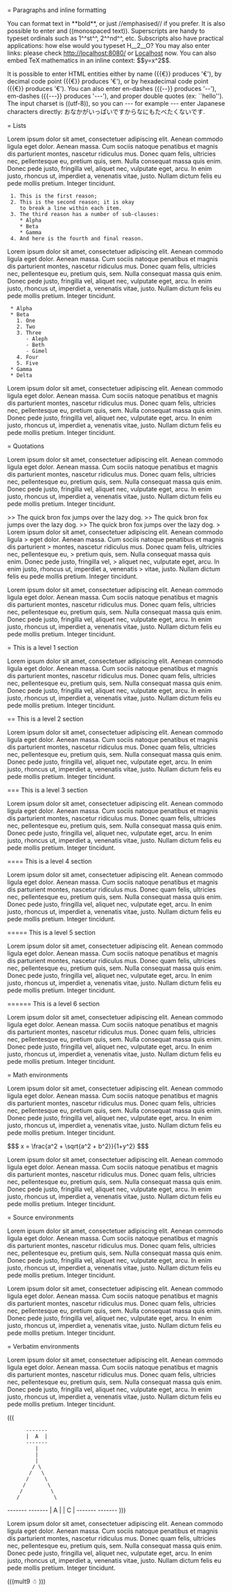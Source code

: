 = Paragraphs and inline formatting

You can format text in **bold**, or just //emphasised// if you prefer.  It is also
possible to enter {{raw code}} and ((monospaced text)).  Superscripts are handy
to typeset ordinals such as 1^^st^^, 2^^nd^^, etc.  Subscripts also have practical
applications: how else would you typeset H__2__O?  You may also enter links: please
check [[http://localhost:8080/]] or [[http://localhost:8080/|Localhost]] now.
You can also embed TeX mathematics in an inline context: $$y=x^2$$.

It is possible to enter HTML entities either by name ({{&euro;}} produces '&euro;'),
by decimal code point ({{&#8364;}} produces '&#8364;'), or by hexadecimal code point
({{&#x20ac;}} produces '&#x20ac;').  You can also enter en-dashes ({{--}} produces
'--'), em-dashes ({{---}} produces '---'), and proper double quotes (ex: ``hello'').
The input charset is ((utf-8)), so you can --- for example --- enter Japanese characters
directly: おなかがいっぱいですからなにもたべたくないです.

= Lists

Lorem ipsum dolor sit amet, consectetuer adipiscing elit. Aenean commodo ligula eget
dolor. Aenean massa. Cum sociis natoque penatibus et magnis dis parturient montes,
nascetur ridiculus mus. Donec quam felis, ultricies nec, pellentesque eu, pretium
quis, sem. Nulla consequat massa quis enim. Donec pede justo, fringilla vel, aliquet
nec, vulputate eget, arcu. In enim justo, rhoncus ut, imperdiet a, venenatis vitae,
justo. Nullam dictum felis eu pede mollis pretium. Integer tincidunt.

  1. This is the first reason;
  2. This is the second reason; it is okay
     to break a line within each item.
  3. The third reason has a number of sub-clauses:
     * Alpha
     * Beta
     * Gamma
  4. And here is the fourth and final reason.

Lorem ipsum dolor sit amet, consectetuer adipiscing elit. Aenean commodo ligula eget
dolor. Aenean massa. Cum sociis natoque penatibus et magnis dis parturient montes,
nascetur ridiculus mus. Donec quam felis, ultricies nec, pellentesque eu, pretium
quis, sem. Nulla consequat massa quis enim. Donec pede justo, fringilla vel, aliquet
nec, vulputate eget, arcu. In enim justo, rhoncus ut, imperdiet a, venenatis vitae,
justo. Nullam dictum felis eu pede mollis pretium. Integer tincidunt.

  * Alpha
  * Beta
    1. One
    2. Two
    3. Three
       - Aleph
       - Beth
       - Gimel
    4. Four
    5. Five
  * Gamma
  * Delta

Lorem ipsum dolor sit amet, consectetuer adipiscing elit. Aenean commodo ligula eget
dolor. Aenean massa. Cum sociis natoque penatibus et magnis dis parturient montes,
nascetur ridiculus mus. Donec quam felis, ultricies nec, pellentesque eu, pretium
quis, sem. Nulla consequat massa quis enim. Donec pede justo, fringilla vel, aliquet
nec, vulputate eget, arcu. In enim justo, rhoncus ut, imperdiet a, venenatis vitae,
justo. Nullam dictum felis eu pede mollis pretium. Integer tincidunt.

= Quotations

Lorem ipsum dolor sit amet, consectetuer adipiscing elit. Aenean commodo ligula eget
dolor. Aenean massa. Cum sociis natoque penatibus et magnis dis parturient montes,
nascetur ridiculus mus. Donec quam felis, ultricies nec, pellentesque eu, pretium
quis, sem. Nulla consequat massa quis enim. Donec pede justo, fringilla vel, aliquet
nec, vulputate eget, arcu. In enim justo, rhoncus ut, imperdiet a, venenatis vitae,
justo. Nullam dictum felis eu pede mollis pretium. Integer tincidunt.

>> The quick bron fox jumps over the lazy dog.
>> The quick bron fox jumps over the lazy dog.
>> The quick bron fox jumps over the lazy dog.
> Lorem ipsum dolor sit amet, consectetuer adipiscing elit. Aenean commodo ligula
> eget dolor. Aenean massa. Cum sociis natoque penatibus et magnis dis parturient
> montes, nascetur ridiculus mus. Donec quam felis, ultricies nec, pellentesque eu,
> pretium quis, sem. Nulla consequat massa quis enim. Donec pede justo, fringilla vel,
> aliquet nec, vulputate eget, arcu. In enim justo, rhoncus ut, imperdiet a, venenatis
> vitae, justo. Nullam dictum felis eu pede mollis pretium. Integer tincidunt.

Lorem ipsum dolor sit amet, consectetuer adipiscing elit. Aenean commodo ligula eget
dolor. Aenean massa. Cum sociis natoque penatibus et magnis dis parturient montes,
nascetur ridiculus mus. Donec quam felis, ultricies nec, pellentesque eu, pretium
quis, sem. Nulla consequat massa quis enim. Donec pede justo, fringilla vel, aliquet
nec, vulputate eget, arcu. In enim justo, rhoncus ut, imperdiet a, venenatis vitae,
justo. Nullam dictum felis eu pede mollis pretium. Integer tincidunt.

= This is a level 1 section

Lorem ipsum dolor sit amet, consectetuer adipiscing elit. Aenean commodo ligula eget
dolor. Aenean massa. Cum sociis natoque penatibus et magnis dis parturient montes,
nascetur ridiculus mus. Donec quam felis, ultricies nec, pellentesque eu, pretium
quis, sem. Nulla consequat massa quis enim. Donec pede justo, fringilla vel, aliquet
nec, vulputate eget, arcu. In enim justo, rhoncus ut, imperdiet a, venenatis vitae,
justo. Nullam dictum felis eu pede mollis pretium. Integer tincidunt.


== This is a level 2 section

Lorem ipsum dolor sit amet, consectetuer adipiscing elit. Aenean commodo ligula eget
dolor. Aenean massa. Cum sociis natoque penatibus et magnis dis parturient montes,
nascetur ridiculus mus. Donec quam felis, ultricies nec, pellentesque eu, pretium
quis, sem. Nulla consequat massa quis enim. Donec pede justo, fringilla vel, aliquet
nec, vulputate eget, arcu. In enim justo, rhoncus ut, imperdiet a, venenatis vitae,
justo. Nullam dictum felis eu pede mollis pretium. Integer tincidunt.


=== This is a level 3 section

Lorem ipsum dolor sit amet, consectetuer adipiscing elit. Aenean commodo ligula eget
dolor. Aenean massa. Cum sociis natoque penatibus et magnis dis parturient montes,
nascetur ridiculus mus. Donec quam felis, ultricies nec, pellentesque eu, pretium
quis, sem. Nulla consequat massa quis enim. Donec pede justo, fringilla vel, aliquet
nec, vulputate eget, arcu. In enim justo, rhoncus ut, imperdiet a, venenatis vitae,
justo. Nullam dictum felis eu pede mollis pretium. Integer tincidunt.


==== This is a level 4 section

Lorem ipsum dolor sit amet, consectetuer adipiscing elit. Aenean commodo ligula eget
dolor. Aenean massa. Cum sociis natoque penatibus et magnis dis parturient montes,
nascetur ridiculus mus. Donec quam felis, ultricies nec, pellentesque eu, pretium
quis, sem. Nulla consequat massa quis enim. Donec pede justo, fringilla vel, aliquet
nec, vulputate eget, arcu. In enim justo, rhoncus ut, imperdiet a, venenatis vitae,
justo. Nullam dictum felis eu pede mollis pretium. Integer tincidunt.


===== This is a level 5 section

Lorem ipsum dolor sit amet, consectetuer adipiscing elit. Aenean commodo ligula eget
dolor. Aenean massa. Cum sociis natoque penatibus et magnis dis parturient montes,
nascetur ridiculus mus. Donec quam felis, ultricies nec, pellentesque eu, pretium
quis, sem. Nulla consequat massa quis enim. Donec pede justo, fringilla vel, aliquet
nec, vulputate eget, arcu. In enim justo, rhoncus ut, imperdiet a, venenatis vitae,
justo. Nullam dictum felis eu pede mollis pretium. Integer tincidunt.


====== This is a level 6 section

Lorem ipsum dolor sit amet, consectetuer adipiscing elit. Aenean commodo ligula eget
dolor. Aenean massa. Cum sociis natoque penatibus et magnis dis parturient montes,
nascetur ridiculus mus. Donec quam felis, ultricies nec, pellentesque eu, pretium
quis, sem. Nulla consequat massa quis enim. Donec pede justo, fringilla vel, aliquet
nec, vulputate eget, arcu. In enim justo, rhoncus ut, imperdiet a, venenatis vitae,
justo. Nullam dictum felis eu pede mollis pretium. Integer tincidunt.


= Math environments

Lorem ipsum dolor sit amet, consectetuer adipiscing elit. Aenean commodo ligula eget
dolor. Aenean massa. Cum sociis natoque penatibus et magnis dis parturient montes,
nascetur ridiculus mus. Donec quam felis, ultricies nec, pellentesque eu, pretium
quis, sem. Nulla consequat massa quis enim. Donec pede justo, fringilla vel, aliquet
nec, vulputate eget, arcu. In enim justo, rhoncus ut, imperdiet a, venenatis vitae,
justo. Nullam dictum felis eu pede mollis pretium. Integer tincidunt.

$$$
x = \frac{a^2 + \sqrt{a^2 + b^2}}{1+y^2}
$$$

Lorem ipsum dolor sit amet, consectetuer adipiscing elit. Aenean commodo ligula eget
dolor. Aenean massa. Cum sociis natoque penatibus et magnis dis parturient montes,
nascetur ridiculus mus. Donec quam felis, ultricies nec, pellentesque eu, pretium
quis, sem. Nulla consequat massa quis enim. Donec pede justo, fringilla vel, aliquet
nec, vulputate eget, arcu. In enim justo, rhoncus ut, imperdiet a, venenatis vitae,
justo. Nullam dictum felis eu pede mollis pretium. Integer tincidunt.


= Source environments

Lorem ipsum dolor sit amet, consectetuer adipiscing elit. Aenean commodo ligula eget
dolor. Aenean massa. Cum sociis natoque penatibus et magnis dis parturient montes,
nascetur ridiculus mus. Donec quam felis, ultricies nec, pellentesque eu, pretium
quis, sem. Nulla consequat massa quis enim. Donec pede justo, fringilla vel, aliquet
nec, vulputate eget, arcu. In enim justo, rhoncus ut, imperdiet a, venenatis vitae,
justo. Nullam dictum felis eu pede mollis pretium. Integer tincidunt.

{{{lang=caml
type 'a tree =
    | Leaf
    | Node of 'a * 'a tree * 'a tree

let rec count = function
    | Leaf                     -> 0
    | Node (node, left, right) -> 1 + (count left) + (count right);;
}}}

Lorem ipsum dolor sit amet, consectetuer adipiscing elit. Aenean commodo ligula eget
dolor. Aenean massa. Cum sociis natoque penatibus et magnis dis parturient montes,
nascetur ridiculus mus. Donec quam felis, ultricies nec, pellentesque eu, pretium
quis, sem. Nulla consequat massa quis enim. Donec pede justo, fringilla vel, aliquet
nec, vulputate eget, arcu. In enim justo, rhoncus ut, imperdiet a, venenatis vitae,
justo. Nullam dictum felis eu pede mollis pretium. Integer tincidunt.


= Verbatim environments

Lorem ipsum dolor sit amet, consectetuer adipiscing elit. Aenean commodo ligula eget
dolor. Aenean massa. Cum sociis natoque penatibus et magnis dis parturient montes,
nascetur ridiculus mus. Donec quam felis, ultricies nec, pellentesque eu, pretium
quis, sem. Nulla consequat massa quis enim. Donec pede justo, fringilla vel, aliquet
nec, vulputate eget, arcu. In enim justo, rhoncus ut, imperdiet a, venenatis vitae,
justo. Nullam dictum felis eu pede mollis pretium. Integer tincidunt.

(((
       -------
       |  A  |
       -------
          |
          |
          |
         / \
        /   \
       /     \
      /       \
     /         \
    /           \
-------       -------
|  A  |       |  C  |
-------       -------
)))

Lorem ipsum dolor sit amet, consectetuer adipiscing elit. Aenean commodo ligula eget
dolor. Aenean massa. Cum sociis natoque penatibus et magnis dis parturient montes,
nascetur ridiculus mus. Donec quam felis, ultricies nec, pellentesque eu, pretium
quis, sem. Nulla consequat massa quis enim. Donec pede justo, fringilla vel, aliquet
nec, vulputate eget, arcu. In enim justo, rhoncus ut, imperdiet a, venenatis vitae,
justo. Nullam dictum felis eu pede mollis pretium. Integer tincidunt.

(((mult9
☃
)))

